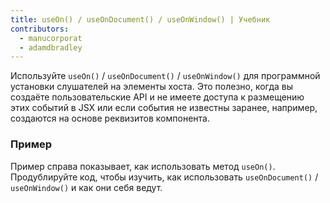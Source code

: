 ```yaml
---
title: useOn() / useOnDocument() / useOnWindow() | Учебник
contributors:
  - manucorporat
  - adamdbradley
---
```


Используйте `useOn()` / `useOnDocument()` / `useOnWindow()` для программной установки слушателей на элементы хоста. Это полезно, когда вы создаёте пользовательские API и не имеете доступа к размещению этих событий в JSX или если события не известны заранее, например, создаются на основе реквизитов компонента.

### Пример

Пример справа показывает, как использовать метод `useOn()`. Продублируйте код, чтобы изучить, как использовать `useOnDocument()` / `useOnWindow()` и как они себя ведут.
